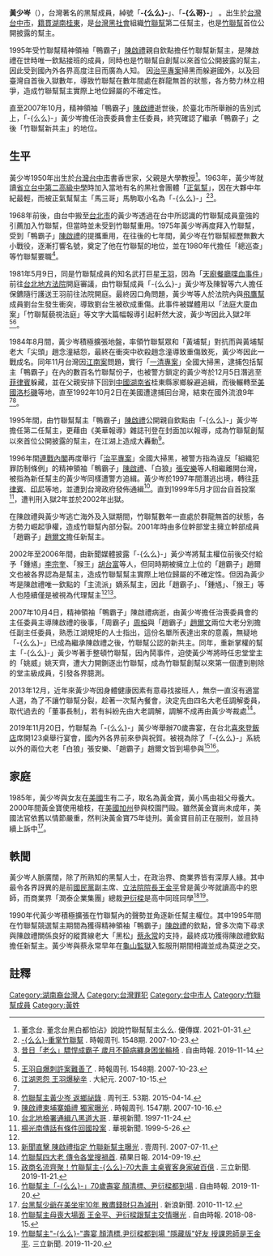 {{Infobox_Person
| name = 黃少岑
| other_names = -{么么}-
| image = 
| occupation = [[竹聯幫|竹聯幫]]幫主
| period = 1963年至今
| Sex = 男
| birth_date = {{birth year and age|1950}}
| birth_place = {{ROC|臺灣省}}[[台中市_(省轄市)|臺中市]]
| nationality = {{ROC}}
| past = [[正氣幫|正氣幫]]成員，[[竹聯幫|竹聯幫]]總巡查、幫主
| work = 法庭喋血案（1981）、砍殺「黃埔幫」趙姓老大（1984）
}}

'''黃少岑'''（{{bd|1950年||||}}），台灣著名的黑幫成員，綽號「'''-{么么}-'''」、「'''-{么哥}-'''」 。出生於[[台灣|台灣]][[台中市|台中市]]，[[籍貫|籍貫]][[湖南省_(中華民國)|湖南]][[桂東縣|桂東]]，是[[台灣|台灣]][[黑社會|黑社會]]組織[[竹聯幫|竹聯幫]]第二任幫主，也是[[竹聯幫|竹聯幫]]首位公開披露的幫主。

1995年受竹聯幫精神領袖「鴨霸子」[[陳啟禮|陳啟禮]]親自欽點擔任竹聯幫新幫主，是陳啟禮在世時唯一欽點接班的成員，同時也是竹聯幫自創幫以來首位公開披露的幫主，因此受到國內外各界高度注目而廣為人知。
因[[治平專案|治平專案]]掃黑而躲避國外，以及回臺灣自首後入獄數年，導致竹聯幫在數年間處在群龍無首的狀態，各方勢力林立相爭，造成竹聯幫幫主實際上地位歸屬的不確定性。

直至2007年10月，精神領袖「鴨霸子」[[陳啟禮|陳啟禮]]逝世後，於臺北市所舉辦的告別式上，「-{么么}-」黃少岑擔任治喪委員會主任委員，終究確認了繼承「鴨霸子」之後「竹聯幫新共主」的地位。

==生平==
黃少岑1950年出生於[[台灣|台灣]][[台中市|台中市]]書香世家，父親是大學教授<ref>董念台. 董念台黑白都怕沾》說說竹聯幫幫主么么. 優傳媒. 2021-01-31.</ref>。1963年，黃少岑就讀[[臺中市立臺中第二高級中等學校|省立台中第二高級中學]]時加入當地有名的黑社會團體「[[正氣幫|正氣幫]]」，因在大夥中年紀最輕，而被正氣幫幫主「馬三哥」馬駒取小名為「-{么么}-」<ref name="news1">[http://magazine.sina.com/bg/chinatimesweekly/1548/2007-10-24/ba41526.html -{么么}-重掌竹聯幫] {{Wayback|url=http://magazine.sina.com/bg/chinatimesweekly/1548/2007-10-24/ba41526.html|date=20191208163105}}. 時報周刊. 1548期. 2007-10-23.</ref><ref name="news2">[https://news.ltn.com.tw/news/society/breakingnews/2978322 昔日「老么」驃悍成霸子 歲月不饒病纏身困坐輪椅] {{Wayback|url=https://news.ltn.com.tw/news/society/breakingnews/2978322 |date=20201024102118 }}. 自由時報. 2019-11-14.</ref>。

1968年前後，由台中搬至[[台北市|台北市]]的黃少岑透過在台中所認識的竹聯幫成員童強的引薦加入竹聯幫，但當時並未受到竹聯幫重用。1975年黃少岑再度拜入竹聯幫，受到「鴨霸子」[[陳啟禮|陳啟禮]]的提攜重用，在往後的七年間，黃少岑在竹聯幫經歷無數大小戰役，逐漸打響名號，奠定了他在竹聯幫的地位，並在1980年代擔任「總巡查」等竹聯幫要職<ref name="news1" />。

1981年5月9日，同是竹聯幫成員的知名武打巨星[[王羽|王羽]]，因為「[[王羽喋血案|天廚餐廳喋血事件]]」前往[[台北地方法院|台北地方法院]]開庭審議，由竹聯幫成員「-{么么}-」黃少岑及陳智等六人擔任保鑣隨行護送王羽前往法院開庭。最終因口角問題，黃少岑等人於法院內與[[飛鷹幫|飛鷹幫]]成員劉台生發生衝突，導致劉台生被砍成重傷。此事件被媒體用以「法庭大廈血案」「竹聯幫藐視法庭」等文字大篇幅報導引起軒然大波，黃少岑因此入獄2年<ref>[http://magazine.sina.com/bg/chinatimesweekly/2007/1548/index.html 王羽自爆刺許案難善了] {{Wayback|url=http://magazine.sina.com/bg/chinatimesweekly/2007/1548/index.html |date=20190803225924 }}. 時報周刊. 1548期. 2007-10-23.</ref><ref>[http://www.epochtimes.com/b5/7/10/15/n1867290.htm 江湖恩怨 王羽爆秘辛] {{Wayback|url=http://www.epochtimes.com/b5/7/10/15/n1867290.htm |date=20191229024407 }}. 大紀元. 2007-10-15.</ref>。

1984年8月間，黃少岑積極擴張地盤，率領竹聯幫眾和「黃埔幫」對抗而與黃埔幫老大「尖頭」趙念潼結怨，最終在衝突中砍殺趙念潼導致重傷致死，黃少岑因此一戰成名。同年11月台灣因[[江南案|江南案]]問題，實行「[[一清專案|一清專案]]」全國大掃黑，逮捕包括幫主「鴨霸子」在內的數百名竹聯幫份子，也被警方鎖定的黃少岑於12月5日潛逃至[[菲律賓|菲律賓]]躲藏，並在父親安排下回到[[中國|中國]][[湖南省|湖南省]]桂東縣家鄉躲避追緝，而後輾轉至[[美國|美國]][[洛杉磯|洛杉磯]]等地，直至1992年10月2日在美國遭逮捕回台灣，結束在國外流浪9年<ref name="news2"></ref><ref>[https://www.chinatimes.com/newspapers/20150415001170-260901?fbclid=IwAR0pX1f62E5JkjzPKEeUksteguKydM567xfuejGePWN9qBPRLW-KKhC7Yi4&chdtv 竹聯幫主黃少岑 返鄉祕錄] {{Wayback|url=https://www.chinatimes.com/newspapers/20150415001170-260901?fbclid=IwAR0pX1f62E5JkjzPKEeUksteguKydM567xfuejGePWN9qBPRLW-KKhC7Yi4&chdtv |date=20200919195129 }}. 周刊王. 53期. 2015-04-14.</ref>。

1995年間，由竹聯幫幫主「鴨霸子」[[陳啟禮|陳啟禮]]公開親自欽點由「-{么么}-」黃少岑擔任第二任幫主，更藉由《美華報導》雜誌刊登在封面加以報導，成為竹聯幫創幫以來首位公開披露的幫主，在江湖上造成大轟動<ref name="news3">[http://magazine.sina.com/bg/chinatimesweekly/1547/2007-10-16/ba41159.html 陳啟禮柬埔寨婚禮 獨家曝光 ] {{Wayback|url=http://magazine.sina.com/bg/chinatimesweekly/1547/2007-10-16/ba41159.html|date=20200202100900}}. 時報周刊. 1547期. 2007-10-16.</ref>。

1996年間[[連戰內閣|連戰內閣]]再度舉行「[[治平專案|治平專案]]」全國大掃黑，被警方指為違反「組織犯罪防制條例」的精神領袖「鴨霸子」[[陳啟禮|陳啟禮]]、「白狼」[[張安樂|張安樂]]等人相繼離開台灣，被指為新任幫主的黃少岑同樣遭警方追緝。黃少岑於1997年間潛逃出境，轉往[[菲律賓|菲律賓]]、[[印尼|印尼]]等地，並遭到台灣政府發佈通緝<ref>[http://news.cts.com.tw/cts/general/199711/199711240010153.html 台北地檢署通緝八黑道大哥] {{Wayback|url=http://news.cts.com.tw/cts/general/199711/199711240010153.html|date=20191208163246}}. 華視新聞. 1997-11-24.</ref>。直到1999年5月才回台自首投案<ref>[http://news.cts.com.tw/cts/general/199905/199905260027982.html 楊光南傳話有條件回國投案] {{Wayback|url=http://news.cts.com.tw/cts/general/199905/199905260027982.html |date=20191208163249 }}. 華視新聞. 1999-5-26.</ref>，遭判刑入獄2年並於2002年出獄。

在陳啟禮與黃少岑逃亡海外及入獄期間，竹聯幫數年一直處於群龍無首的狀態，各方勢力崛起爭權，造成竹聯幫內部分裂。2001年時由多位幹部堂主擁立幹部成員「趙霸子」[[趙爾文|趙爾文]]擔任新幫主。

2002年至2006年間，由新聞媒體披露「-{么么}-」黃少岑將幫主權位前後交付給予「鍾馗」[[李宗奎|李宗奎]]、「猴王」[[胡台富|胡台富]]等人，但同時期被擁立上位的「趙霸子」趙爾文也被各界認為是幫主，造成竹聯幫幫主實際上地位歸屬的不確定性。但因為黃少岑是陳啟禮唯一欽點的「主流派」嫡系幫主，因此「趙霸子」、「鍾馗」、「猴王」等人也陸續僅是被視為代理幫主<ref name="news3"></ref><ref>[https://tw.nextmgz.com/realtimenews/news/17313130 新聞直擊 陳啟禮指定 竹聯新幫主曝光] {{Wayback|url=https://tw.nextmgz.com/realtimenews/news/17313130 |date=20210124091255 }}. 壹周刊. 2007-07-11.</ref>。

2007年10月4日，精神領袖「鴨霸子」陳啟禮病逝，由黃少岑擔任治喪委員會的主任委員主導陳啟禮的後事，「周霸子」[[周榕|周榕]]與「趙霸子」[[趙爾文|趙爾文]]兩位大老分別擔任副主任委員，熟悉江湖規矩的人士指出，這份名單所表達出來的意義，無疑地「-{么么}-」已成為繼承陳啟禮之後，竹聯幫公認的新共主。同年，重新掌權的幫主「-{么么}-」黃少岑著手整頓竹聯幫，因內鬨事件，迫使黃少岑將時任忠堂堂主的「姚威」姚天齊，遭大力開鍘逐出竹聯幫，成為竹聯幫創幫以來第一個遭到剔除的堂主級成員，引發各界臆測。

2013年12月，近年來黃少岑因身體健康因素有意尋找接班人，無奈一直沒有適當人選，為了不讓竹聯幫分裂，趁著一次幫內餐會，決定先由四名大老任調解委員，取代過去的「董事長制」，若有糾紛先由大老調解，調解不成再由黃少岑裁處<ref>[https://tw.sports.appledaily.com/forum/daily/20140919/36094720/ 竹聯幫四大老 傳令各堂搜禍首]. 蘋果日報. 2014-09-19.</ref>。

2019年11月20日，竹聯幫為「-{么么}-」黃少岑舉辦70歲壽宴，在台北[[喜來登飯店|喜來登飯店]]席開123桌舉行宴會，國內外各界前來參與祝賀。被視為除了「-{么么}-」系統以外的兩位大老「白狼」張安樂、「趙霸子」趙爾文皆到場參與<ref>[https://www.setn.com/News.aspx?NewsID=640113&From=Search&Key=%E7%AB%B9%E8%81%AF%E5%B9%AB%E4%B8%BB70%E5%A4%A7%E5%A3%BD 政商名流齊聚！竹聯幫主-{么么}-70大壽 主桌賓客身家破百億] {{Wayback|url=https://www.setn.com/News.aspx?NewsID=640113&From=Search&Key=%E7%AB%B9%E8%81%AF%E5%B9%AB%E4%B8%BB70%E5%A4%A7%E5%A3%BD |date=20200923040010 }}. 三立新聞. 2019-11-21.</ref><ref>[https://news.ltn.com.tw/news/society/breakingnews/2984288 竹聯幫主「-{么么}-」70歲壽宴 顏清標、尹衍樑都到場] {{Wayback|url=https://news.ltn.com.tw/news/society/breakingnews/2984288 |date=20200920022009 }}. 自由時報. 2019-11-20.</ref>。

==家庭==
1985年，黃少岑與女友在[[美國|美國]]生有二子，取名為黃金寶，黃小馬由祖父母養大。2000年間黃金寶使用槍枝，在[[美國|美國]][[加州|加州]]參與校園鬥毆。雖然黃金寶尚未成年，美國法官依舊以情節嚴重，然判決黃金寶75年徒刑。黃金寶目前正在服刑，並且持續上訴中<ref>[http://news.sina.com.cn/o/2010-11-12/143621461205.shtml 台黑幫少爺在美坐牢10年 散盡錢財只為減刑] {{Wayback|url=http://news.sina.com.cn/o/2010-11-12/143621461205.shtml |date=20210321142541 }}. 新浪新聞. 2010-11-12.</ref>。

==軼聞==
黃少岑人脈廣闊，除了所熟知的黑幫人士，在政治界、商業界皆有深厚人緣。其中最令各界訝異的是前[[國民黨|國民黨]]副主席、[[立法院|立法院]][[院長|院長]][[王金平|王金平]]曾是黃少岑就讀高中的恩師，而商業界「潤泰企業集團」總裁[[尹衍樑|尹衍樑]]是高中同班同學<ref>[https://news.ltn.com.tw/news/society/breakingnews/2519654 竹聯幫主母喪大場面 王金平、尹衍樑跟幫主交情曝光] {{Wayback|url=https://news.ltn.com.tw/news/society/breakingnews/2519654 |date=20210127203741 }}. 自由時報. 2018-08-15.</ref><ref>[https://www.youtube.com/watch?v=Mcb0QI_V6dM&list=PL3ZQ5CpNulQlCrqcqtlaxFSnr7QB9gmec&index=4&t=0s 竹聯幫主"-{么么}-"壽宴 顏清標.尹衍樑都到場 "隱藏版"好友 授課恩師是王金平]. 三立新聞. 2019-11-20.</ref>。

1990年代黃少岑積極擴張在竹聯幫內的聲勢並角逐新任幫主權位。其中1995年間在竹聯幫競選幫主期間為獲得精神領袖「鴨霸子」[[陳啟禮|陳啟禮]]的欽點，曾多次南下尋求與陳啟禮關係良好的縱貫線老大「黑松」[[蔡永常|蔡永常]]的支持，最終成功獲得陳啟禮欽點擔任新幫主。黃少岑與蔡永常早年在[[法務部矯正署臺北監獄|龜山監獄]]入監服刑期間相識並成為莫逆之交。

==註釋==
{{reflist}}


[[Category:湖南裔台灣人|Category:湖南裔台灣人]]
[[Category:台灣罪犯|Category:台灣罪犯]]
[[Category:台中市人|Category:台中市人]]
[[Category:竹聯幫成員|Category:竹聯幫成員]]
[[Category:黃姓|Category:黃姓]]